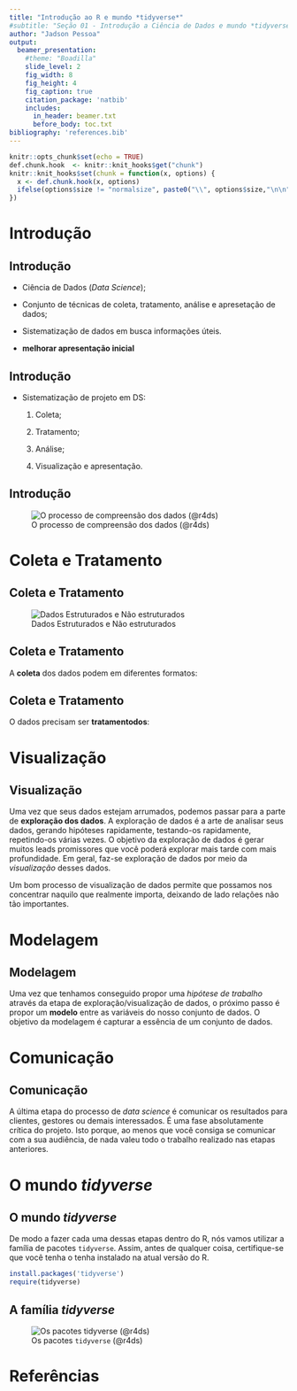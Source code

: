 ```yaml
---
title: "Introdução ao R e mundo *tidyverse*"
#subtitle: "Seção 01 - Introdução a Ciência de Dados e mundo *tidyverse*"
author: "Jadson Pessoa"
output: 
  beamer_presentation:
    #theme: "Boadilla"
    slide_level: 2
    fig_width: 8
    fig_height: 4
    fig_caption: true
    citation_package: 'natbib'
    includes:
      in_header: beamer.txt
      before_body: toc.txt
bibliography: 'references.bib'
---
```


```r
knitr::opts_chunk$set(echo = TRUE)
def.chunk.hook  <- knitr::knit_hooks$get("chunk")
knitr::knit_hooks$set(chunk = function(x, options) {
  x <- def.chunk.hook(x, options)
  ifelse(options$size != "normalsize", paste0("\\", options$size,"\n\n", x, "\n\n \\normalsize"), x)
})

```

# Introdução

## Introdução

-   Ciência de Dados (*Data Science*); \pause

    \bigskip

-   Conjunto de técnicas de coleta, tratamento, análise e apresetação de dados; \pause

    \bigskip

-   Sistematização de dados em busca informações úteis. \pause

    \bigskip

-   **melhorar apresentação inicial**

## Introdução

-   Sistematização de projeto em DS:

    \bigskip

    1.  Coleta;

        \bigskip

    2.  Tratamento;

        \bigskip

    3.  Análise;

        \bigskip

    4.  Visualização e apresentação.

## Introdução

![O processo de compreensão dos dados (@r4ds)](datascience.png)

# Coleta e Tratamento

## Coleta e Tratamento

![Dados Estruturados e Não estruturados](imagens/strutureUnstruture.png)



## Coleta e Tratamento

A **coleta** dos dados podem em diferentes formatos:

\bigskip

```{=tex}
\begin{itemize}

  \item Excel;
  
  \item XML;
  
  \item JSON;
  
  \item txt;
  
  \item HTML;
  
  \item MySQL;
  
  \item Formatos proprietários (Stata, Minitab, SPSS, SAS, etc).

\end{itemize}
```

## Coleta e Tratamento

O dados precisam ser **tratamentodos**:

\bigskip

```{=tex}
\begin{itemize}

  \item Limpeza de dados; \smallskip
  
  \item Tratamento de \emph{missing values} ou NA;\smallskip
  
  \item Construção de números índices; \smallskip
  
  \item Deflacionar valores correntes; \smallskip
  
  \item Obtenção de taxas de crescimento; \smallskip
  
  \item Tratando tendências; \smallskip
  
  \item Dessazonalização; \smallskip
  
  \item Subconjuntos (\emph{subsetting}); \smallskip
  
  \item Classificação; \smallskip
  
  \item Utilização de \emph{lags}. 
  
\end{itemize}
```
# Visualização

## Visualização

Uma vez que seus dados estejam arrumados, podemos passar para a parte de **exploração dos dados**. A exploração de dados é a arte de analisar seus dados, gerando hipóteses rapidamente, testando-os rapidamente, repetindo-os várias vezes. O objetivo da exploração de dados é gerar muitos leads promissores que você poderá explorar mais tarde com mais profundidade. Em geral, faz-se exploração de dados por meio da *visualização* desses dados.

\bigskip

Um bom processo de visualização de dados permite que possamos nos concentrar naquilo que realmente importa, deixando de lado relações não tão importantes.

# Modelagem

## Modelagem

Uma vez que tenhamos conseguido propor uma *hipótese de trabalho* através da etapa de exploração/visualização de dados, o próximo passo é propor um **modelo** entre as variáveis do nosso conjunto de dados. O objetivo da modelagem é capturar a essência de um conjunto de dados.

# Comunicação

## Comunicação

A última etapa do processo de *data science* é comunicar os resultados para clientes, gestores ou demais interessados. É uma fase absolutamente crítica do projeto. Isto porque, ao menos que você consiga se comunicar com a sua audiência, de nada valeu todo o trabalho realizado nas etapas anteriores.

# O mundo *tidyverse*

## O mundo *tidyverse*

De modo a fazer cada uma dessas etapas dentro do R, nós vamos utilizar a família de pacotes `tidyverse`. Assim, antes de qualquer coisa, certifique-se que você tenha o tenha instalado na atual versão do R.

```r

install.packages('tidyverse')
require(tidyverse)

```

## A família *tidyverse*

![Os pacotes `tidyverse` (@r4ds)](tidyverse.png)

# Referências
